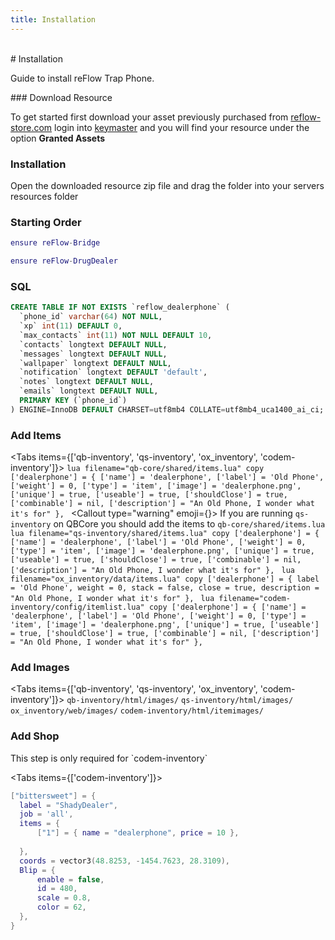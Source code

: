 ```yaml
---
title: Installation
---
```



<br />
# Installation



Guide to install reFlow Trap Phone.


<Steps>
### Download Resource
 
To get started first download your asset previously purchased from [reflow-store.com](https://reflow-store.com/) login into [keymaster](keymaster.fivem.net) and you will find your resource under the option **Granted Assets**
 
### Installation
 
Open the downloaded resource zip file and drag the folder into your servers resources folder

### Starting Order

```lua
ensure reFlow-Bridge

ensure reFlow-DrugDealer
```

### SQL

```sql copy
CREATE TABLE IF NOT EXISTS `reflow_dealerphone` (
  `phone_id` varchar(64) NOT NULL,
  `xp` int(11) DEFAULT 0,
  `max_contacts` int(11) NOT NULL DEFAULT 10,
  `contacts` longtext DEFAULT NULL,
  `messages` longtext DEFAULT NULL,
  `wallpaper` longtext DEFAULT NULL,
  `notification` longtext DEFAULT 'default',
  `notes` longtext DEFAULT NULL,
  `emails` longtext DEFAULT NULL,
  PRIMARY KEY (`phone_id`)
) ENGINE=InnoDB DEFAULT CHARSET=utf8mb4 COLLATE=utf8mb4_uca1400_ai_ci;
```

### Add Items

<Tabs items={['qb-inventory', 'qs-inventory', 'ox_inventory', 'codem-inventory']}>
  <Tab>
    ```lua filename="qb-core/shared/items.lua" copy
    ['dealerphone'] = {
        ['name'] = 'dealerphone',
        ['label'] = 'Old Phone',
        ['weight'] = 0,
        ['type'] = 'item',
        ['image'] = 'dealerphone.png',
        ['unique'] = true,
        ['useable'] = true,
        ['shouldClose'] = true,
        ['combinable'] = nil,
        ['description'] = "An Old Phone, I wonder what it's for"
    },
    ```
  </Tab>
  <Tab>
    <Callout type="warning" emoji={<Warning className="pt-1" />}>
    If you are running `qs-inventory` on QBCore you should add the items to `qb-core/shared/items.lua`
    </Callout>
    ```lua filename="qs-inventory/shared/items.lua" copy
    ['dealerphone'] = {
        ['name'] = 'dealerphone',
        ['label'] = 'Old Phone',
        ['weight'] = 0,
        ['type'] = 'item',
        ['image'] = 'dealerphone.png',
        ['unique'] = true,
        ['useable'] = true,
        ['shouldClose'] = true,
        ['combinable'] = nil,
        ['description'] = "An Old Phone, I wonder what it's for"
    },
    ```
  </Tab>
  <Tab>
    ```lua filename="ox_inventory/data/items.lua" copy
    ['dealerphone'] = {
        label = 'Old Phone',
        weight = 0,
        stack = false,
        close = true,
        description = "An Old Phone, I wonder what it's for"
    },
    ```
  </Tab>
  <Tab>
    ```lua filename="codem-inventory/config/itemlist.lua" copy
    ['dealerphone'] = {
        ['name'] = 'dealerphone',
        ['label'] = 'Old Phone',
        ['weight'] = 0,
        ['type'] = 'item',
        ['image'] = 'dealerphone.png',
        ['unique'] = true,
        ['useable'] = true,
        ['shouldClose'] = true,
        ['combinable'] = nil,
        ['description'] = "An Old Phone, I wonder what it's for"
    },
    ```
  </Tab>
</Tabs>

### Add Images
<Tabs items={['qb-inventory', 'qs-inventory', 'ox_inventory', 'codem-inventory']}>
  <Tab>
  `qb-inventory/html/images/`
  </Tab>
  <Tab>
  `qs-inventory/html/images/`
  </Tab>
  <Tab>
  `ox_inventory/web/images/`
  </Tab>
  <Tab>
  `codem-inventory/html/itemimages/`
  </Tab>
</Tabs>

### Add Shop

<Callout type="warning" emoji="⚠️">
This step is only required for `codem-inventory`
</Callout>

<Tabs items={['codem-inventory']}>
  <Tab>
  ```lua filename="codem-inventory/config/shops.lua" copy
  ["bittersweet"] = {
    label = "ShadyDealer",
    job = 'all',
    items = {
        ["1"] = { name = "dealerphone", price = 10 },
    
    },
    coords = vector3(48.8253, -1454.7623, 28.3109),
    Blip = {
        enable = false,
        id = 480,
        scale = 0.8,
        color = 62,
    },
}
  ```
  </Tab>
</Tabs>

</Steps>